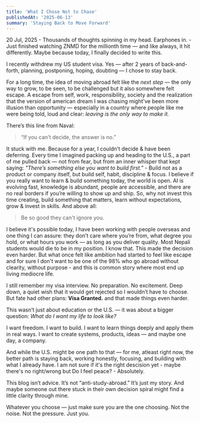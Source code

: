 ```yaml
---
title: 'What I Chose Not to Chase'
publishedAt: '2025-06-13'
summary: 'Staying Back to Move Forward'
---
```


20 Jul, 2025 - Thousands of thoughts spinning in my head. Earphones in. - Just finished watching ZNMD for the millionth time — and like always, it hit differently. Maybe because today, I finally decided to write this.

I recently withdrew my US student visa. Yes — after 2 years of back-and-forth, planning, postponing, hoping, doubting — I chose to stay back.

For a long time, the idea of moving abroad felt like the <i>next step</i> — the only way to grow, to be seen, to be challenged but it also somewhere felt escape. A escape from self, work, responsibility, society and the realization that the version of american dream I was chasing might've been more illusion than opportunity — especially in a country where people like me were being told, loud and clear: <i> leaving is the only way to make it. </i>

There’s this line from Naval:

> “If you can’t decide, the answer is no.”

It stuck with me. Because for a year, I couldn't decide & have been deferring. Every time I imagined packing up and heading to the U.S., a part of me pulled back — not from fear, but from an inner whisper that kept saying:
<i> "There’s something else you want to build first." </i> - Build not as a product or company itself, but build self, habit, discipline & focus. I believe if you really want to learn & build something today, the world is open. AI is evolving fast, knowledge is abundant, people are accessible, and there are no real borders if you’re willing to show up and ship. So, why not invest this time creating, build something that matters, learn without expectations, grow & invest in skills. And above all:

> Be so good they can't ignore you.

I believe it's possible today, I have been working with people overseas and one thing I can assure: they don’t care where you’re from, what degree you hold, or what hours you work — as long as you deliver quality. Most Nepali students would die to be in my position. I know that. This made the decision even harder. But what once felt like ambition had started to feel like escape and for sure I don't want to be one of the 98% who go abroad without clearity, without purpose - and this is common story where most end up living mediocre life.

I still remember my visa interview. No preparation. No excitement. Deep down, a quiet wish that it would get rejected so I wouldn’t have to choose. But fate had other plans: <b>Visa Granted.</b> and that made things even harder.

This wasn’t just about education or the U.S. — it was about a bigger question: <i> What do I want my life to look like? </i>

I want freedom. I want to build. I want to learn things deeply and apply them in real ways. I want to create systems, products, ideas — and maybe one day, a company.

And while the U.S. might be one path to that — for me, atleast right now, the better path is staying back, working honestly, focusing, and building with what I already have. I am not sure if it's the right descision yet - maybe there's no right/wrong but Do I feel peace? - Absolutely. 

This blog isn’t advice. It’s not “anti-study-abroad.” It’s just my story. And maybe someone out there stuck in their own decision spiral might find a little clarity through mine.

Whatever you choose — just make sure you are the one choosing. Not the noise. Not the pressure. Just you.


